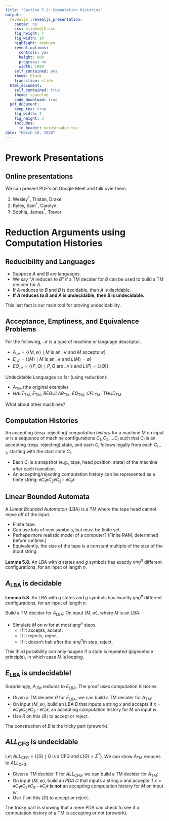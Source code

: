 ```yaml
---
title: "Section 5.2: Computation Histories"
output:
  revealjs::revealjs_presentation:
    center: no
    css: slidesdjh.css
    fig_height: 7
    fig_width: 14
    highlight: zenburn
    reveal_options:
      controls: yes
      height: 600
      progress: no
      width: 1080
    self_contained: yes
    theme: black
    transition: slide
  html_document:
    self_contained: true
    theme: spacelab
    code_download: true
  pdf_document:
    keep_tex: true
    fig_width: 3
    fig_height: 3
    includes:
      in_header: notesheader.tex
date: "March 18, 2020"
---
```


# Prework Presentations

## Online presentations

We can present PDF's on Google Meet and talk over them.

1. Wesley$^\ast$, Tristan, Drake
2. Ryley, Sam$^\ast$, Carolyn
3. Sophia, James$^\ast$, Trevor
    
# Reduction Arguments using Computation Histories

## Reducibility and Languages

- Suppose $A$ and $B$ are languages.
- We say "$A$ reduces to $B$" if a TM decider for $B$ can be used to build a TM decider for $A$.
- If $A$ reduces to $B$ and $B$ is decidable, then $A$ is decidable.
- **If $A$ reduces to $B$ and $A$ is undecidable, then $B$ is undecidable.**

This last fact is our main tool for proving undecidability.

## Acceptance, Emptiness, and Equivalence Problems

For the following, $\mathcal{M}$ is a type of machine or language descriptor.

- $A_\mathcal{M} = \{ \langle M, w \rangle \mid M \text{ is an } \mathcal{M} \text{ and } M \text{ accepts } w \}$
- $E_\mathcal{M} = \{ \langle M \rangle \mid M \text{ is an } \mathcal{M} \text{ and } L(M) = \emptyset\}$
- $\mathit{EQ}_\mathcal{M} = \{ \langle P, Q \rangle \mid P,Q \text{ are } \mathcal{M}\text{'s and } L(P) = L(Q) \}$

Undecidable Languages so far (using reduction):

- $A_\text{TM}$ (the original example)
- $\mathit{HALT}_\text{TM}$, $E_\text{TM}$, $\mathit{REGULAR}_\text{TM}$, $\mathit{EQ}_\text{TM}$, $\mathit{CFL}_\text{TM}$, $\mathit{THUD}_\text{TM}$ 

What about other machines?

## Computation Histories

An accepting (resp. rejecting) *computation history* for a machine $M$ on input $w$ is a sequence of machine configurations $C_1, C_2, \ldots C_l$ such that $C_l$ is an accepting (resp. rejecting) state, and each $C_i$ follows legally from each $C_{i-1}$, starting with the start state $C_1$.  

- Each $C_i$ is a snapshot (e.g., tape, head position, state) of the machine after each transition.
- An accepting/rejecting computation history can be represented as a finite string: $\mathtt{\#}C_1\mathtt{\#}C_2\mathtt{\#}C_3\cdots\mathtt{\#}C_l\mathtt{\#}$

## Linear Bounded Automata

A *Linear Bounded Automaton* (LBA) is a TM where the tape head cannot move off of the input.

- Finite tape.
- Can use lots of new symbols, but must be finite set.
- Perhaps more realistic model of a computer? (Finite RAM, determined before runtime.)
- Equivalently, the size of the tape is a constant multiple of the size of the input string.

**Lemma 5.8.** An LBA with $q$ states and $g$ symbols has exactly $qng^n$ different configurations, for an input of length $n$.

## $A_\text{LBA}$ is decidable

**Lemma 5.8.** An LBA with $q$ states and $g$ symbols has exactly $qng^n$ different configurations, for an input of length $n$.

Build a TM decider for $A_\text{LBA}$: On input $\langle M, w\rangle$, where $M$ is an LBA:

- Simulate $M$ on $w$ for at most $qng^n$ steps.
    - If it accepts, accept.
    - If it rejects, reject.
    - If it doesn't halt after the $qng^n$th step, reject.
    
This third possibility can only happen if a state is repeated (pigeonhole principle), in which case $M$ is looping.

## $E_\text{LBA}$ is undecidable!

Surprisingly, *$A_\text{TM}$ reduces to $E_\text{LBA}$.* The proof uses computation histories. 

- Given a TM decider $R$ for $E_\text{LBA}$, we can build a TM decider for $A_\text{TM}$: 
- On input $\langle M, w\rangle$, build an LBA $B$ that inputs a string $x$ and accepts if $x = \mathtt{\#}C_1\mathtt{\#}C_2\mathtt{\#}C_3\cdots\mathtt{\#}C_l\mathtt{\#}$, an accepting computation history for $M$ on input $w$.
- Use $R$ on this $\langle B \rangle$ to accept or reject.

The construction of $B$ is the tricky part (prework).

## $\mathit{ALL}_\text{CFG}$ is undecidable

Let $\mathit{ALL}_\text{CFG} = \{ \langle G \rangle \mid G \text { is a CFG and } L(G) = \Sigma^\ast \}$. We can show $A_\text{TM}$ reduces to $\mathit{ALL}_\text{CFG}$:

- Given a TM decider $T$ for $\mathit{ALL}_\text{CFG}$, we can build a TM decider for $A_\text{TM}$: 
- On input $\langle M, w\rangle$, build an *PDA* $D$ that inputs a string $x$ and accepts if $x = \mathtt{\#}C_1\mathtt{\#}C_2\mathtt{\#}C_3\cdots\mathtt{\#}C_l\mathtt{\#}$ **is not** an accepting computation history for $M$ on input $w$.
- Use $T$ on this $\langle D \rangle$ to accept or reject.

The tricky part is showing that a mere PDA can check to see if a computation history of a TM is accepting or not (prework).
